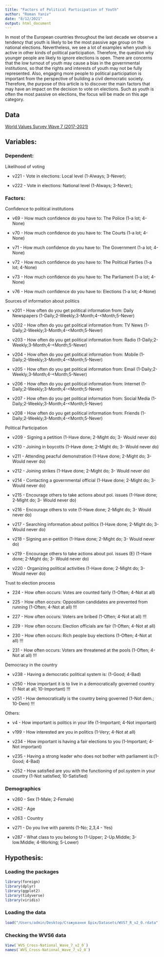 ```yaml
---
title: "Factors of Political Participation of Youth"
author: "Roman Yaniv"
date: "8/12/2021"
output: html_document
---
```


  In most of the European countries throughout the last decade we observe a tendency that youth is likely to be the most passive age group on the national elections. Nevertheless, we see a lot of examples when youth is active in other kinds of political participation. Therefore, the question why younger people are likely to ignore elections is open.
  There are concerns that the low turnout of youth may cause a bias in the governmental institutions, so that the rights and interests of youth may not be fully represented. Also, engaging more people to political participation is important from the perspective of building a civil democratic society.
  Therefore, the purpose of this article is to discover the main factors that may have an impact on the decision to vote on elections. Such as youth is often the most passive on elections, the focus will be made on this age category.


## Data
[World Values Survey Wave 7 (2017-2021)](https://www.worldvaluessurvey.org/WVSDocumentationWV7.jsp)

## Variables:

### Dependent:

Likelihood of voting

- v221 - Vote in elections: Local level (1-Always; 3-Never);

- v222 - Vote in elections: National level (1-Always; 3-Never);

### Factors:

Confidence to political institutions

- v69 - How much confidence do you have to: The Police (1-a lot; 4-None)

- v70 - How much confidence do you have to: The Courts (1-a lot; 4-None)

- v71 - How much confidence do you have to: The Government (1-a lot; 4-None)

- v72 - How much confidence do you have to: The Political Parties (1-a lot; 4-None)

- v73 - How much confidence do you have to: The Parliament (1-a lot; 4-None)

- v76 - How much confidence do you have to: Elections (1-a lot; 4-None)

Sources of information about politics

- v201 - How often do you get political information from: Daily Newspapers (1-Daily;2-Weekly;3-Month;4-<Month;5-Never)

- v202 - How often do you get political information from: TV News (1-Daily;2-Weekly;3-Month;4-<Month;5-Never)

- v203 - How often do you get political information from: Radio (1-Daily;2-Weekly;3-Month;4-<Month;5-Never)

- v204 - How often do you get political information from: Mobile (1-Daily;2-Weekly;3-Month;4-<Month;5-Never)

- v205 - How often do you get political information from: Email (1-Daily;2-Weekly;3-Month;4-<Month;5-Never)

- v206 - How often do you get political information from: Internet (1-Daily;2-Weekly;3-Month;4-<Month;5-Never)

- v207 - How often do you get political information from: Social Media (1-Daily;2-Weekly;3-Month;4-<Month;5-Never)

- v208 - How often do you get political information from: Friends (1-Daily;2-Weekly;3-Month;4-<Month;5-Never)

Political Participation

- v209 - Signing a petition (1-Have done; 2-Might do; 3- Would never do)

- v210 - Joining in boycotts (1-Have done; 2-Might do; 3- Would never do)

- v211 - Attending peacful demonstration (1-Have done; 2-Might do; 3- Would never do)

- v212 - Joining strikes (1-Have done; 2-Might do; 3- Would never do)

- v214 - Contacting a governmental official (1-Have done; 2-Might do; 3- Would never do)

- v215 - Encourage others to take actions about pol. issues (1-Have done; 2-Might do; 3- Would never do)

- v216 - Encourage others to vote (1-Have done; 2-Might do; 3- Would never do)

- v217 - Searching information about politics (1-Have done; 2-Might do; 3- Would never do)

- v218 - Signing an e-petition (1-Have done; 2-Might do; 3- Would never do)

- v219 - Encourage others to take actions about pol. issues (E) (1-Have done; 2-Might do; 3- Would never do)

- v220 - Organizing political activities (1-Have done; 2-Might do; 3- Would never do)

Trust to election process

- 224 - How often occurs: Votes are counted fairly (1-Often; 4-Not at all)

- 225 - How often occurs: Opposition candidates are prevented from running (1-Often; 4-Not at all)  !!!

- 227 - How often occurs: Voters are bribed (1-Often; 4-Not at all) !!!

- 229 - How often occurs: Election officials are fair (1-Often; 4-Not at all)

- 230 - How often occurs: Rich people buy elections (1-Often; 4-Not at all) !!!

- 231 - How often occurs: Voters are threatened at the pools (1-Often; 4-Not at all) !!!

Democracy in the country

- v238 - Having a democratic political system is: (1-Good; 4-Bad)

- v250 - How important it is to live in a democratically governed country (1-Not at all; 10-Important) !!!

- v251 - How democratically is the country being governed (1-Not dem.; 10-Dem) !!!


Others:

- v4 - How important is politics in your life (1-Important; 4-Not important)

- v199 - How interested are you in politics (1-Very; 4-Not at all)

- v234 - How important is having a fair elections to you (1-Important; 4-Not important)

- v235 - Having a strong leader who does not bother with parliament is:(1-Good; 4-Bad)

- v252 - How satisfied are you with the functioning of pol.system in your country (1-Not satisfied; 10-Satisfied)

### Demographics

- v260 - Sex (1-Male; 2-Female)

- v262 - Age

- v263 - Country

- v271 - Do you live with parents (1-No; 2,3,4 - Yes)

- v287 - What class to you belong to (1-Upper; 2-Up.Middle; 3-low.Middle; 4-Working; 5-Lower)


## Hypothesis:



### Loading the packages
```r
library(foreign)
library(dplyr)
library(ggplot2)
library(tidyverse)
library(viridis)
```

### Loading the data
```r
load("/Users/admin/Desktop/Стажування Брік/Datasets/WVS7_R_v2_0.rdata")
```
### Checking the WVS6 data
```r
View(`WVS_Cross-National_Wave_7_v2_0`)
names(`WVS_Cross-National_Wave_7_v2_0`)
```




